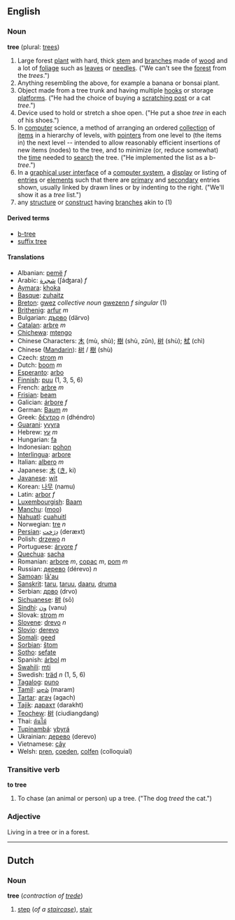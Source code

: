 ==English==

===Noun===
'''tree''' (plural: [[trees]])

#Large forest [[plant]] with hard, thick [[stem]] and [[branch]]es made of [[wood]] and a lot of [[foliage]] such as [[leaf|leaves]] or [[needle|needles]]. ("We can't see the [[forest]] from the ''trees''.")
#Anything resembling the above, for example a banana or bonsai plant.  
#Object made from a tree trunk and having multiple [[hook|hooks]] or storage [[platform|platforms]].  ("He had the choice of buying a [[scratching post]] or a cat ''tree''.")
#Device used to hold or stretch a shoe open.  ("He put a shoe ''tree'' in each of his shoes.")
#In [[computer]] science, a method of arranging an ordered [[collection]] of [[item|items]] in a hierarchy of levels, with [[pointer|pointers]] from one level to (the items in) the next level -- intended to allow reasonably efficient insertions of new items (nodes) to the tree, and to minimize (or, reduce somewhat) the [[time]] needed to [[search]] the tree.  ("He implemented the list as a b-''tree''.")
#In a [[graphical user interface]] of a [[computer system]], a [[display]] or listing of [[entries]] or [[element|elements]] such that there are [[primary]] and [[secondary]] entries shown, usually linked by drawn lines or by indenting to the right. ("We'll show it as a ''tree'' list.")
#any [[structure]] or [[construct]] having [[branch]]es akin to (1)

====Derived terms====
*[[b-tree]]
*[[suffix tree]]

====Translations====
*Albanian: [[pemë]] ''f''
*Arabic: [[شجرة]] (ʃáʤara) ''f''
*[[Aymara]]: [[khoka]]
*[[Basque]]: [[zuhaitz]]
*[[Breton]]: [[gwez]] ''collective noun'' [[gwezenn]] ''f singular'' (1)
*[[Brithenig]]: [[arfur]] ''m''
*Bulgarian: [[дърво]] (därvo)
*[[Catalan]]: [[arbre]] ''m''
*[[Chichewa]]: [[mtengo]]
*Chinese Characters: [[木]] (mù, shù); [[樹]] (shù, zǔn), [[树]] (shù); [[栻]] (chì)
*Chinese ([[Mandarin]]): [[树]] / [[樹]] (shù)
*Czech: [[strom]] ''m''
*Dutch: [[boom]] ''m''
*[[Esperanto]]: [[arbo]]
*[[Finnish]]: [[puu]] (1, 3, 5, 6)
*French: [[arbre]] ''m''
*[[Frisian]]: [[beam]]
*Galician: [[árbore]] ''f''
*German: [[Baum]] ''m''
*Greek: [[δέντρο]] ''n'' (dhéndro)
*[[Guarani]]: [[yvyra]]
*Hebrew: [[עץ]] ''m''
*Hungarian: [[fa]]
*Indonesian: [[pohon]]
*[[Interlingua]]: [[arbore]]
*Italian: [[albero]] ''m''
*Japanese: [[木]] ([[き]], ki)
*[[Javanese]]: [[wit]]
*Korean: [[나무]] (namu)
*Latin: [[arbor]] ''f''
*[[Luxembourgish]]: [[Baam]]
*[[Manchu]]: ([[moo]])
*[[Nahuatl]]: [[cuahuitl]]
*Norwegian: [[tre]] ''n''
*[[Persian]]:  [[دِرَخت]] (deræxt)
*Polish: [[drzewo]] ''n''
*Portuguese: [[árvore]] ''f''
*[[Quechua]]: [[sacha]]
*Romanian: [[arbore]] ''m'', [[copac]] ''m'', [[pom]] ''m''
*Russian: [[дерево]] (dérevo) ''n''
*[[Samoan]]: [[lā'au]]
*[[Sanskrit]]: [[taru]], [[taruu]], [[daaru]], [[druma]]
*Serbian: [[дрво]] (drvo)
*[[Sichuanese]]: [[树]] (sō)
*[[Sindhi]]: [[ون]] (vanu)
*Slovak: [[strom]] ''m''
*[[Slovene]]: [[drevo]] ''n''
*[[Slovio]]: [[derevo]]
*[[Somali]]: [[geed]]
*[[Sorbian]]: [[štom]] 
*[[Sotho]]: [[sefate]]
*Spanish: [[árbol]] ''m''
*[[Swahili]]: [[mti]]
*Swedish: [[träd]] ''n'' (1, 5, 6)
*[[Tagalog]]: [[puno]]
*[[Tamil]]: [[மரம்]] (maram)
*[[Tartar]]: [[агач]] (agach)
*[[Tajik]]: [[дарахт]] (darakht)
*[[Teochew]]: [[树]] (ciudiangdang)
*Thai: [[ต้นไม้]]
*[[Tupinambá]]: [[ybyrá]]
*Ukrainian: [[дерево]] (derevo)
*Vietnamese: [[cây]]
*Welsh: [[pren]], [[coeden]], [[colfen]] (colloquial)

===Transitive verb===
'''to tree'''

#To chase (an animal or person) up a tree.  ("The dog ''treed'' the cat.")

===Adjective===

Living in a tree or in a forest.

----
==Dutch==
===Noun===
'''tree''' (''contraction of [[trede]]'')

#[[step]] (''of a [[staircase]]''), [[stair]]